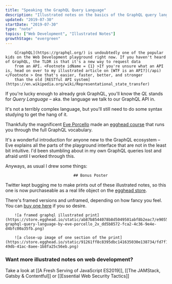 ```yaml
---
title: "Speaking the GraphQL Query Language"
description: "Illustrated notes on the basics of the GraphQL query language"
updated: "2019-07-30"
startDate: "2019-07-30"
type: "note"
topics: ["Web Development", "Illustrated Notes"]
growthStage: "evergreen"
---
```


<IntroParagraph >

		G[raphQL](https://graphql.org/) is undoubtedly one of the popular kids on the Web Development playground right now. If you haven't heard of GraphQL, the TLDR is that it's a new way to request data
		from an API. <Footnote idName = {1} >If you're unsure what an API is, head on over to my illustrated article on [WTF is an API?](/api)</Footnote > One that's easier, faster, better, and stronger
		than the old [RESTful API system](https://en.wikipedia.org/wiki/Representational_state_transfer)

</IntroParagraph >

<BasicImage
		width = "400px"
		alt = "Small GraphQL schema dictionary illustration"
		src = "https://res.cloudinary.com/dg3gyk0gu/image/upload/c_scale,w_300/v15928510008/maggieappleton.com/egghead-course-notes/graphql/thumb_2x.png"
/>

If you're lucky enough to already grok GraphQL, you'll know the _QL_ stands for _Query Language_ – aka. the language we talk to our GraphQL API in.

It's not a terribly complex language, but you'll still need to do some syntax studying to get the hang of it.

Thankfully the magnificent [Eve Porcello](https://twitter.com/eveporcello) made an [egghead course](https://egghead.io/courses/graphql-query-language) that runs you through the full GraphQL vocabulary.

<ImageLink href = "https://egghead.io/courses/graphql-query-language" >
		<ImageFrame
				alt = "Course illustration of a set of dictionary books with the word 'schema' across them"
				src = "https://og-image-egghead-course.now.sh/graphql-query-language"
		/>
</ImageLink >

It's a wonderful introduction for anyone new to the GraphQL ecosystem – Eve explains all the parts of the playground interface that are not in the least bit intuitive. I'd been stumbling about in my own GraphQL queries lost and afraid until I worked through this.

Anyways, as usual I drew some things:

<BasicImage
		width = "750px"
		alt = "How to talk to a GraphQL API. We can use the graphQL playground to send queries to a GraphQL endpoint. The playground lets us explore our data before making any requests"
		src = "https://res.cloudinary.com/dg3gyk0gu/image/upload/c_scale,w_750/v1592262603/maggieappleton.com/egghead-course-notes/graphql/graphql1.png"
/>

<BasicImage
		width = "1100px"
		alt = "A query is a request for data. We open it with the query keyword and a set of curly braces. Curly braces wrap around a selection and say go look inside this object. Blank spaces at the end of a line are fields that say I want his data please. We can also add the 'total' and 'all' keywords in front of any list of objects."
		src = "https://res.cloudinary.com/dg3gyk0gu/image/upload/c_scale,w_1100/v1592262605/maggieappleton.com/egghead-course-notes/graphql/graphql4.png"
/>

<BasicImage
		width = "800px"
		alt = "Inside the playground, ctrl + space is a magic combination that reveals all the available fields of a query"
		src = "https://res.cloudinary.com/dg3gyk0gu/image/upload/c_scale,w_800/v1592262603/maggieappleton.com/egghead-course-notes/graphql/graphql2.png"
/>

<BasicImage
		width = "1100px"
		alt = "We can filter our data by adding arguments to our queries. This means we only get the data we want. We can also use mutations to change the data. This includes creating, updating, and deleting data."
		src = "https://res.cloudinary.com/dg3gyk0gu/image/upload/c_scale,w_1100/v1592262604/maggieappleton.com/egghead-course-notes/graphql/graphql3.png"
/>

<BasicImage
		width = "1100px"
		alt = "The full GraphQL query language illustrated note"
		src = "https://res.cloudinary.com/dg3gyk0gu/image/upload/c_scale,f_auto,q_auto:good,w_1200/v1592262601/maggieappleton.com/egghead-course-notes/graphql/graphql_sketchnotes--mini.png"
/>

<Center >

		## Bonus Poster

</Center >

Twitter kept bugging me to make prints out of these illustrated notes, so this one is now purchaseable as a real life object on the [egghead store](https://store.egghead.io/).

There's framed versions and unframed, depending on how fancy you feel. You can [buy one here](https://store.egghead.io/product/poster-graphql-query-language) if you so desire.

<TwoColumn gridGap = "1em" >

		![a framed graphql illustrated print](https://store.egghead.io/static/ab87b8544078b8d5049501abf8b2eac7/e9055/thumb-graphql-query-language-by-eve-porcello_2x_dd5b8572-fca2-4c36-9e4e-d4bfc00a35fb.png)

		![a close-up image of one section of the print](https://store.egghead.io/static/91261ff8c8395dbc141635030e138734/fd7f1/perspective_2x_420b9d42-49db-41ac-8aee-1b8fa25c56eb.png)

</TwoColumn >

### Want more illustrated notes on web development?

Take a look at [[A Fresh Serving of JavaScript ES2019]], [[The JAMStack, Gatsby & Contentful]] or [[Essential Web Security Tactics]]
